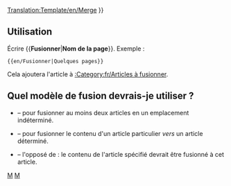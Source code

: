 <noinclude>[[Translation:Template/en/Merge]]</noinclude><noinclude>
</noinclude>
{{en/Ambox| type  = move
| image = merge.png
| text  =  {{#IF: {{{1|}}} |
Il a été suggéré que le contenu de cet article et de ''[[:{{NAMESPACE}}:{{{1}}}|{{{1}}}]]'' soient <span class="plainlinks">[http://fr.wikipedia.org/wiki/Wikip%C3%A9dia:Pages_%C3%A0_fusionner fusionné]</span> dans un nouvel article. ([[:{{NAMESPACE}} talk:{{{1}}}|Discuter]]) | Aucun nom de page n'a été fourni, réglez ceci ou supprimez ce modèle
}} }}<includeonly>{{{2|[[Category:en/Articles à unifier|{{en/NOMDELAPAGE}}]]}}}</includeonly><noinclude>

==Utilisation==
Écrire <nowiki>{{</nowiki>'''Fusionner'''|'''Nom de la page'''<nowiki>}}</nowiki>. Exemple :
<pre>{{en/Fusionner|Quelques pages}}</pre>
Cela ajoutera l'article à [[:Category:fr/Articles à fusionner]].

==Quel modèle de fusion devrais-je utiliser ?==
* {{en/S|Fusionner/Fr}} &ndash; pour fusionner au moins deux articles en un emplacement indéterminé.
* {{en/S|FusionnerA/Fr}} &ndash; pour fusionner le contenu d'un article particulier ''vers'' un article déterminé.
* {{en/S|FusionnerDepuis/Fr}} &ndash; l'opposé de {{en/S|FusionnerA/Fr}} : le contenu de l'article spécifié devrait être fusionné à cet article.

[[Category:fr/Modèles|M]][[Category:fr/Infobox|M]]</noinclude>